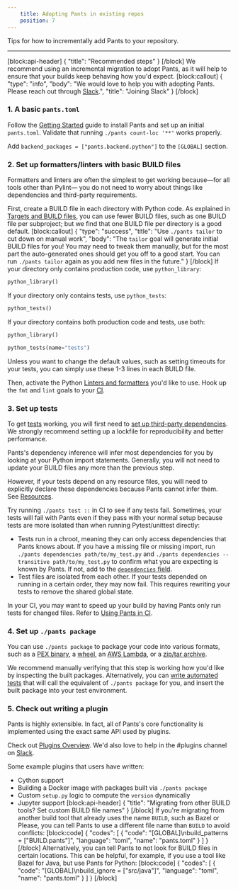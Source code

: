 ```yaml
---
    title: Adopting Pants in existing repos
    position: 7
---
```


Tips for how to incrementally add Pants to your repository.

---

[block:api-header]
{
  "title": "Recommended steps"
}
[/block]
We recommend using an incremental migration to adopt Pants, as it will help to ensure that your builds keep behaving how you'd expect.
[block:callout]
{
  "type": "info",
  "body": "We would love to help you with adopting Pants. Please reach out through [Slack](doc:community).",
  "title": "Joining Slack"
}
[/block]
### 1. A basic `pants.toml`

Follow the [Getting Started](doc:getting-started) guide to install Pants and set up an initial `pants.toml`. Validate that running `./pants count-loc '**'` works properly.

Add `backend_packages = ["pants.backend.python"]` to the `[GLOBAL]` section.

### 2. Set up formatters/linters with basic BUILD files

Formatters and linters are often the simplest to get working because—for all tools other than Pylint— you do not need to worry about things like dependencies and third-party requirements.

First, create a BUILD file in each directory with Python code. As explained in [Targets and BUILD files](doc:targets), you can use fewer BUILD files, such as one BUILD file per subproject; but we find that one BUILD file per directory is a good default.
[block:callout]
{
  "type": "success",
  "title": "Use `./pants tailor` to cut down on manual work",
  "body": "The `tailor` goal will generate initial BUILD files for you! You may need to tweak them manually, but for the most part the auto-generated ones should get you off to a good start. You can run `./pants tailor` again as you add new files in the future."
}
[/block]
If your directory only contains production code, use `python_library`:

```python
python_library()
```

If your directory only contains tests, use `python_tests`:

```python
python_tests()
```

If your directory contains both production code and tests, use both:

```python
python_library()

python_tests(name="tests")
```

Unless you want to change the default values, such as setting timeouts for your tests, you can simply use these 1-3 lines in each BUILD file.

Then, activate the Python [Linters and formatters](doc:python-linters-and-formatters) you'd like to use. Hook up the `fmt` and `lint` goals to your [CI](doc:using-pants-in-ci).

### 3. Set up tests

To get [tests](doc:python-test-goal) working, you will first need to [set up third-party dependencies](doc:python-third-party-dependencies). We strongly recommend setting up a lockfile for reproducibility and better performance.

Pants's dependency inference will infer most dependencies for you by looking at your Python import statements. Generally, you will not need to update your BUILD files any more than the previous step.

However, if your tests depend on any resource files, you will need to explicitly declare these dependencies because Pants cannot infer them. See [Resources](doc:resources).

Try running `./pants test ::` in CI to see if any tests fail. Sometimes, your tests will fail with Pants even if they pass with your normal setup because tests are more isolated than when running Pytest/unittest directly:

* Tests run in a chroot, meaning they can only access dependencies that Pants knows about. If you have a missing file or missing import, run `./pants dependencies path/to/my_test.py` and `./pants dependencies --transitive path/to/my_test.py` to confirm what you are expecting is known by Pants. If not, add to the [`dependencies` field](doc:targets).
* Test files are isolated from each other. If your tests depended on running in a certain order, they may now fail. This requires rewriting your tests to remove the shared global state.

In your CI, you may want to speed up your build by having Pants only run tests for changed files. Refer to [Using Pants in CI](doc:using-pants-in-ci).

### 4. Set up `./pants package`

You can use `./pants package` to package your code into various formats, such as a [PEX binary](doc:python-package-goal), a [wheel](doc:python-setup-py-goal), an [AWS Lambda](doc:awslambda-python), or a [zip/tar archive](doc:resources).

We recommend manually verifying that this step is working how you'd like by inspecting the built packages. Alternatively, you can [write automated tests](doc:python-test-goal) that will call the equivalent of `./pants package` for you, and insert the built package into your test environment.

### 5. Check out writing a plugin

Pants is highly extensible. In fact, all of Pants's core functionality is implemented using the exact same API used by plugins.

Check out [Plugins Overview](doc:plugins-overview). We'd also love to help in the #plugins channel on [Slack](doc:community).

Some example plugins that users have written:

* Cython support
* Building a Docker image with packages built via `./pants package`
* Custom `setup.py` logic to compute the `version` dynamically
* Jupyter support
[block:api-header]
{
  "title": "Migrating from other BUILD tools? Set custom BUILD file names"
}
[/block]
If you're migrating from another build tool that already uses the name `BUILD`, such as Bazel or Please, you can tell Pants to use a different file name than `BUILD` to avoid conflicts:
[block:code]
{
  "codes": [
    {
      "code": "[GLOBAL]\nbuild_patterns = [\"BUILD.pants\"]",
      "language": "toml",
      "name": "pants.toml"
    }
  ]
}
[/block]
Alternatively, you can tell Pants to not look for BUILD files in certain locations. This can be helpful, for example, if you use a tool like Bazel for Java, but use Pants for Python:
[block:code]
{
  "codes": [
    {
      "code": "[GLOBAL]\nbuild_ignore = [\"src/java\"]",
      "language": "toml",
      "name": "pants.toml"
    }
  ]
}
[/block]
